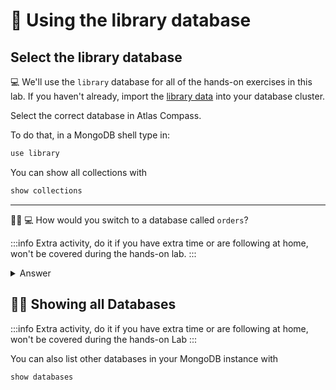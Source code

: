 
# 👐 Using the library database

## Select the library database

💻 We'll use the `library` database for all of the hands-on exercises in this lab.
If you haven't already, import the [library data](https://mdb.link/import-library-data) into your database cluster.

<Tabs groupId="aggregations">
  <TabItem value="atlas" label="Atlas UI">

Select the correct database in Atlas Compass.


<Screenshot src="/img/30-simple-queries/select-db.png" url="http://cloud.mongodb.com/yourcluster" alt="AtlasUI Showing the available DBs" />

  </TabItem>
  <TabItem value="mongodb-shell" label="MongoDB Shell">

To do that, in a MongoDB shell type in:

```js
use library
```

You can show all collections with

```js
show collections
```

---

🦸‍♂️ 💻 How would you switch to a database called `orders`?

:::info
Extra activity, do it if you have extra time or are following at home, won't be covered during the hands-on lab.
:::

<details>
<summary>Answer</summary>
<div>

```js
use orders
```

Even if this database does not yet exists, MongoDB can change to it. If we create a collection, users, etc. then this DB will get created.

Remember to get back to the library database by using:

```js
use library
```
</div>
</details>

## 🦸‍♂️ Showing all Databases

:::info
Extra activity, do it if you have extra time or are following at home, won't be covered during the hands-on Lab
:::

You can also list other databases in your MongoDB instance with

```js
show databases
```


  </TabItem>

</Tabs>

